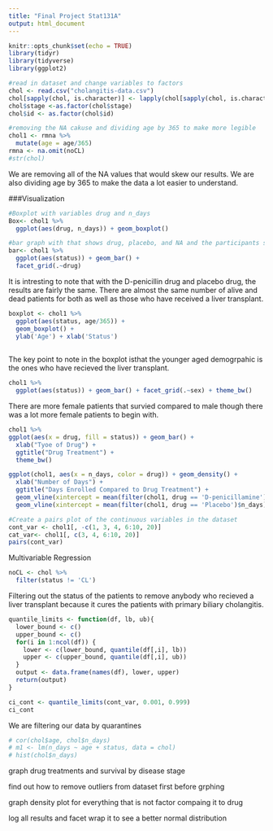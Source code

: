 ```yaml
---
title: "Final Project Stat131A"
output: html_document
---
```


```r
knitr::opts_chunk$set(echo = TRUE)
library(tidyr)
library(tidyverse)
library(ggplot2)
```


```r
#read in dataset and change variables to factors
chol <- read.csv("cholangitis-data.csv")
chol[sapply(chol, is.character)] <- lapply(chol[sapply(chol, is.character)], as.factor)
chol$stage <-as.factor(chol$stage)
chol$id <- as.factor(chol$id)

#removing the NA cakuse and dividing age by 365 to make more legible 
chol1 <- rmna %>% 
  mutate(age = age/365)
rmna <- na.omit(noCL)
#str(chol)
```
We are removing all of the NA values that would skew our results. We are also dividing age by 365 to make the data a lot easier to understand. 

###Visualization
```r
#Boxplot with variables drug and n_days
Box<- chol1 %>% 
  ggplot(aes(drug, n_days)) + geom_boxplot()
```


```r
#bar graph with that shows drug, placebo, and NA and the participants status 
bar<- chol1 %>% 
  ggplot(aes(status)) + geom_bar() +
  facet_grid(.~drug)
```
It is intresting to note that with the D-penicillin drug and placebo drug, the results are fairly the same. There are almost the same number of alive and dead patients for both as well as those who have received a liver transplant. 

```r
boxplot <- chol1 %>% 
  ggplot(aes(status, age/365)) + 
  geom_boxplot() +
  ylab('Age') + xlab('Status')
  
```
The key point to note in the boxplot isthat the younger aged demogrpahic is  the ones who have recieved the liver transplant. 

```r
chol1 %>% 
  ggplot(aes(status)) + geom_bar() + facet_grid(.~sex) + theme_bw()

```
There are more female patients that survied compared to male though there was a lot more female patients to begin with. 

```r
chol1 %>% 
ggplot(aes(x = drug, fill = status)) + geom_bar() + 
  xlab("Tyoe of Drug") + 
  ggtitle("Drug Treatment") + 
  theme_bw()
```
```r
ggplot(chol1, aes(x = n_days, color = drug)) + geom_density() + 
  xlab("Number of Days") + 
  ggtitle("Days Enrolled Compared to Drug Treatment") + 
  geom_vline(xintercept = mean(filter(chol1, drug == 'D-penicillamine')$n_days), color = 'red', linetype="dotted") + 
  geom_vline(xintercept = mean(filter(chol1, drug == 'Placebo')$n_days), color = 'green', linetype="dotted") + theme_bw()
```

```r
#Create a pairs plot of the continuous variables in the dataset
cont_var <- chol1[, -c(1, 3, 4, 6:10, 20)]
cat_var<- chol1[, c(3, 4, 6:10, 20)]
pairs(cont_var)
```

Multivariable Regression
```r
noCL <- chol %>% 
  filter(status != 'CL')
```
Filtering out the status of the patients to remove anybody who recieved a liver transplant because it cures the patients with primary biliary cholangitis. 


```r
quantile_limits <- function(df, lb, ub){
  lower_bound <- c()
  upper_bound <- c()
  for(i in 1:ncol(df)) {
    lower <- c(lower_bound, quantile(df[,i], lb))
    upper <- c(upper_bound, quantile(df[,i], ub))
  }
  output <- data.frame(names(df), lower, upper)
  return(output)
}

ci_cont <- quantile_limits(cont_var, 0.001, 0.999)
ci_cont


```
We are filtering our data by quarantines 



```r
# cor(chol$age, chol$n_days)
# m1 <- lm(n_days ~ age + status, data = chol) 
# hist(chol$n_days)

```



graph drug treatments and survival by disease stage 

find out how to remove outliers from dataset first before grphing 

graph density plot for everything that is not factor compaing it to drug 

log all results and facet wrap it to see a better normal distribution 
